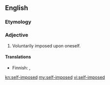 ==English==

===Etymology===
{{prefix|self|imposed}}

===Adjective===
{{en-adj|-|head=[[self]]-[[imposed]]}}

# Voluntarily imposed upon oneself.

====Translations====
{{trans-top|voluntarily imposed upon oneself}}
* Finnish: {{t|fi|itse aiheutettu}}, {{t|fi|oma-aloitteinen}}
{{trans-mid}}
{{trans-bottom}}

[[kn:self-imposed]]
[[my:self-imposed]]
[[vi:self-imposed]]